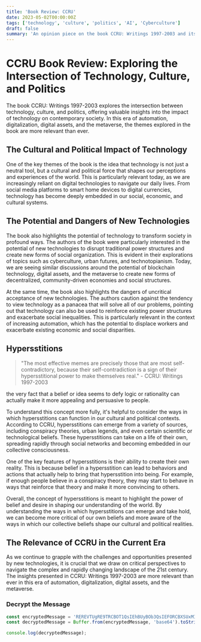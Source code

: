 ```yaml
---
title: 'Book Review: CCRU'
date: 2023-05-02T00:00:00Z
tags: ['technology', 'culture', 'politics', 'AI', 'Cyberculture']
draft: false
summary: 'An opinion piece on the book CCRU: Writings 1997-2003 and its relevance to the current era'
---
```


# CCRU Book Review: Exploring the Intersection of Technology, Culture, and Politics

The book CCRU: Writings 1997-2003 explores the intersection between technology, culture, and politics, offering valuable insights into the impact of technology on contemporary society. In this era of automation, digitalization, digital assets, and the metaverse, the themes explored in the book are more relevant than ever.

## The Cultural and Political Impact of Technology

One of the key themes of the book is the idea that technology is not just a neutral tool, but a cultural and political force that shapes our perceptions and experiences of the world. This is particularly relevant today, as we are increasingly reliant on digital technologies to navigate our daily lives. From social media platforms to smart home devices to digital currencies, technology has become deeply embedded in our social, economic, and cultural systems.

## The Potential and Dangers of New Technologies

The book also highlights the potential of technology to transform society in profound ways. The authors of the book were particularly interested in the potential of new technologies to disrupt traditional power structures and create new forms of social organization. This is evident in their explorations of topics such as cyberculture, urban futures, and technotopianism. Today, we are seeing similar discussions around the potential of blockchain technology, digital assets, and the metaverse to create new forms of decentralized, community-driven economies and social structures.

At the same time, the book also highlights the dangers of uncritical acceptance of new technologies. The authors caution against the tendency to view technology as a panacea that will solve all of our problems, pointing out that technology can also be used to reinforce existing power structures and exacerbate social inequalities. This is particularly relevant in the context of increasing automation, which has the potential to displace workers and exacerbate existing economic and social disparities.

## Hypersstitions

> "The most effective memes are precisely those that are most self-contradictory, because their self-contradiction is a sign of their hypersstitional power to make themselves real." - CCRU: Writings 1997-2003

 the very fact that a belief or idea seems to defy logic or rationality can actually make it more appealing and persuasive to people.

To understand this concept more fully, it's helpful to consider the ways in which hypersstitions can function in our cultural and political contexts. According to CCRU, hypersstitions can emerge from a variety of sources, including conspiracy theories, urban legends, and even certain scientific or technological beliefs. These hypersstitions can take on a life of their own, spreading rapidly through social networks and becoming embedded in our collective consciousness.

One of the key features of hypersstitions is their ability to create their own reality. This is because belief in a hypersstition can lead to behaviors and actions that actually help to bring that hypersstition into being. For example, if enough people believe in a conspiracy theory, they may start to behave in ways that reinforce that theory and make it more convincing to others.

Overall, the concept of hypersstitions is meant to highlight the power of belief and desire in shaping our understanding of the world. By understanding the ways in which hypersstitions can emerge and take hold, we can become more critical of our own beliefs and more aware of the ways in which our collective beliefs shape our cultural and political realities.

## The Relevance of CCRU in the Current Era

As we continue to grapple with the challenges and opportunities presented by new technologies, it is crucial that we draw on critical perspectives to navigate the complex and rapidly changing landscape of the 21st century. The insights presented in CCRU: Writings 1997-2003 are more relevant than ever in this era of automation, digitalization, digital assets, and the metaverse.

### Decrypt the Message


```js
const encryptedMessage = 'REREVTUgRE9TRCBOT1QsIEhBUyBOb3QsIEFORCBXSUxMIE5FVkVSRSBFWElTVA==';
const decryptedMessage = Buffer.from(encryptedMessage, 'base64').toString('utf-8');

console.log(decryptedMessage);
